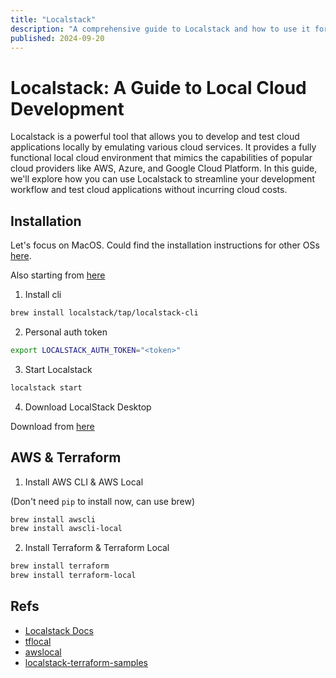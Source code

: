 ```yaml
---
title: "Localstack"
description: "A comprehensive guide to Localstack and how to use it for local cloud development and testing."
published: 2024-09-20
---
```


# Localstack: A Guide to Local Cloud Development

Localstack is a powerful tool that allows you to develop and test cloud applications locally by
emulating various cloud services. It provides a fully functional local cloud environment that mimics the capabilities of popular cloud providers like AWS, Azure, and Google Cloud Platform. In this guide, we'll explore how you can use Localstack to streamline your development workflow and test cloud applications without incurring cloud costs.

## Installation

Let's focus on MacOS.
Could find the installation instructions for other OSs [here](https://docs.localstack.cloud/docs/installation).

Also starting from [here](https://app.localstack.cloud/getting-started)

1. Install cli

```bash
brew install localstack/tap/localstack-cli
```

2. Personal auth token

```bash
export LOCALSTACK_AUTH_TOKEN="<token>"
```

3. Start Localstack

```bash
localstack start
```

4. Download LocalStack Desktop

Download from [here](https://app.localstack.cloud/download)

## AWS & Terraform

1. Install AWS CLI & AWS Local

(Don't need `pip` to install now, can use brew)

```bash
brew install awscli
brew install awscli-local
```

2. Install Terraform & Terraform Local

```bash
brew install terraform
brew install terraform-local
```

## Refs

- [Localstack Docs](https://docs.localstack.cloud/)
- [tflocal](https://docs.localstack.cloud/user-guide/integrations/terraform/)
- [awslocal](https://docs.localstack.cloud/user-guide/integrations/awscli/)
- [localstack-terraform-samples](https://github.com/localstack-samples/localstack-terraform-samples/)

